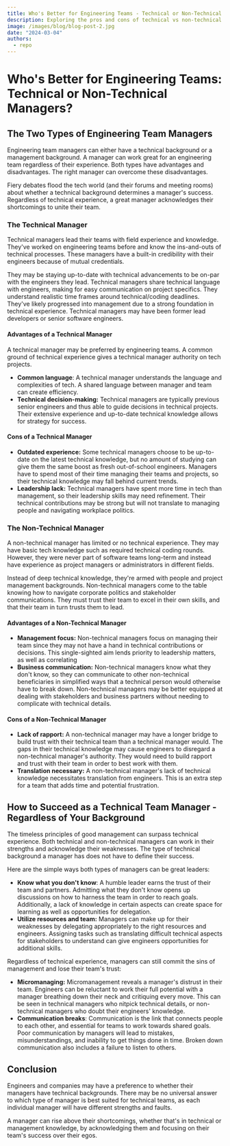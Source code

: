 ```yaml
---
title: Who's Better for Engineering Teams - Technical or Non-Technical Managers?
description: Exploring the pros and cons of technical vs non-technical engineering managers and how both can succeed.
image: /images/blog/blog-post-2.jpg
date: "2024-03-04"
authors:
  - repo
---
```


# Who's Better for Engineering Teams: Technical or Non-Technical Managers?

## The Two Types of Engineering Team Managers

Engineering team managers can either have a technical background or a management background. A manager can work great for an engineering team regardless of their experience. Both types have advantages and disadvantages. The right manager can overcome these disadvantages.

Fiery debates flood the tech world (and their forums and meeting rooms) about whether a technical background determines a manager's success. Regardless of technical experience, a great manager acknowledges their shortcomings to unite their team.

### The Technical Manager

Technical managers lead their teams with field experience and knowledge. They've worked on engineering teams before and know the ins-and-outs of technical processes. These managers have a built-in credibility with their engineers because of mutual credentials.

They may be staying up-to-date with technical advancements to be on-par with the engineers they lead. Technical managers share technical language with engineers, making for easy communication on project specifics. They understand realistic time frames around technical/coding deadlines. They've likely progressed into management due to a strong foundation in technical experience. Technical managers may have been former lead developers or senior software engineers.

#### Advantages of a Technical Manager

A technical manager may be preferred by engineering teams. A common ground of technical experience gives a technical manager authority on tech projects.

- **Common language**: A technical manager understands the language and complexities of tech. A shared language between manager and team can create efficiency.
- **Technical decision-making:** Technical managers are typically previous senior engineers and thus able to guide decisions in technical projects. Their extensive experience and up-to-date technical knowledge allows for strategy for success.

#### Cons of a Technical Manager

- **Outdated experience:** Some technical managers choose to be up-to-date on the latest technical knowledge, but no amount of studying can give them the same boost as fresh out-of-school engineers. Managers have to spend most of their time managing their teams and projects, so their technical knowledge may fall behind current trends.
- **Leadership lack:** Technical managers have spent more time in tech than management, so their leadership skills may need refinement. Their technical contributions may be strong but will not translate to managing people and navigating workplace politics.

### The Non-Technical Manager

A non-technical manager has limited or no technical experience. They may have basic tech knowledge such as required technical coding rounds. However, they were never part of software teams long-term and instead have experience as project managers or administrators in different fields.

Instead of deep technical knowledge, they're armed with people and project management backgrounds. Non-technical managers come to the table knowing how to navigate corporate politics and stakeholder communications. They must trust their team to excel in their own skills, and that their team in turn trusts them to lead.

#### Advantages of a Non-Technical Manager

- **Management focus:** Non-technical managers focus on managing their team since they may not have a hand in technical contributions or decisions. This single-sighted aim lends priority to leadership matters, as well as correlating
- **Business communication:** Non-technical managers know what they don't know, so they can communicate to other non-technical beneficiaries in simplified ways that a technical person would otherwise have to break down. Non-technical managers may be better equipped at dealing with stakeholders and business partners without needing to complicate with technical details.

#### Cons of a Non-Technical Manager

- **Lack of rapport:** A non-technical manager may have a longer bridge to build trust with their technical team than a technical manager would. The gaps in their technical knowledge may cause engineers to disregard a non-technical manager's authority. They would need to build rapport and trust with their team in order to best work with them.
- **Translation necessary:** A non-technical manager's lack of technical knowledge necessitates translation from engineers. This is an extra step for a team that adds time and potential frustration.

## How to Succeed as a Technical Team Manager - Regardless of Your Background

The timeless principles of good management can surpass technical experience. Both technical and non-technical managers can work in their strengths and acknowledge their weaknesses. The type of technical background a manager has does not have to define their success.

Here are the simple ways both types of managers can be great leaders:

- **Know what you don't know**: A humble leader earns the trust of their team and partners. Admitting what they don't know opens up discussions on how to harness the team in order to reach goals. Additionally, a lack of knowledge in certain aspects can create space for learning as well as opportunities for delegation.
- **Utilize resources and team:** Managers can make up for their weaknesses by delegating appropriately to the right resources and engineers. Assigning tasks such as translating difficult technical aspects for stakeholders to understand can give engineers opportunities for additional skills.

Regardless of technical experience, managers can still commit the sins of management and lose their team's trust:

- **Micromanaging:** Micromanagement reveals a manager's distrust in their team. Engineers can be reluctant to work their full potential with a manager breathing down their neck and critiquing every move. This can be seen in technical managers who nitpick technical details, or non-technical managers who doubt their engineers' knowledge.
- **Communication breaks**: Communication is the link that connects people to each other, and essential for teams to work towards shared goals. Poor communication by managers will lead to mistakes, misunderstandings, and inability to get things done in time. Broken down communication also includes a failure to listen to others.

## Conclusion

Engineers and companies may have a preference to whether their managers have technical backgrounds. There may be no universal answer to which type of manager is best suited for technical teams, as each individual manager will have different strengths and faults.

A manager can rise above their shortcomings, whether that's in technical or management knowledge, by acknowledging them and focusing on their team's success over their egos.